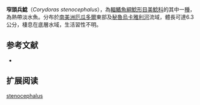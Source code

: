 {{Speciesbox
| name = 窄頭兵鯰
| image =  
| image_width = 250px
| image_caption = 
| status = NE
| status_system = IUCN3.1
| genus = Corydoras
| species = stenocephalus
| authority = Eigenmann & Allen, 1942
| synonyms =  
}}

'''窄頭兵鯰'''（''Corydoras stenocephalus''），為[[輻鰭魚綱|輻鰭魚綱]][[鯰形目|鯰形目]][[美鯰科|美鯰科]]的其中一[[種|種]]，為熱帶淡水魚。分布於[[南美洲|南美洲]][[厄瓜多爾|厄瓜多爾]]東部及[[秘魯|秘魯]][[烏卡雅利河|烏卡雅利河]]流域，體長可達6.3公分，棲息在底層水域，生活習性不明。

==参考文献==
*{{FishBase_species|genus=Corydoras|species=stenocephalus|year=2014|month=11}}

== 扩展阅读 ==
{{refbegin}}
{{wikispecies-inline|Corydoras stenocephalus|窄頭兵鯰}}
{{refend}}
{{Taxonbar|from=Q6430174}}

[[Category:兵鯰屬|stenocephalus]]